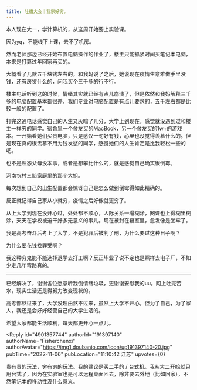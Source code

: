 ```yaml
---
title: 吐槽大会｜我家好穷。
---
```



<Forum groupName="真的需要这份文凭吗？" groupUrl="https://www.douban.com/group/fucking_diploma/" archivedAt="2025-05-16T14:56:33.566Z">
  <Post
    id="277963502"
    title="吐槽大会｜我家好穷。"
    url="https://www.douban.com/group/topic/277963502/?_spm_id=MTY5NTA5Nzgz"
    pubTime="2022-11-18"
    highlightUserId="191397140"
  >
本人现在大一，学计算机的，从这周开始要上实验课。

因为yq，不能线下上课，去不了机房。

然而老师那边已经开始布置电脑操作的作业了，楼主只能抓紧时间买笔记本电脑，本来是打算过年回家再买的。

大概看了几款五千块钱左右的，和我妈说了之后，她说现在疫情生意难做手里没钱，还有房贷什么的，问我买个三千多的行不行。

楼主电话听到这的时候，情绪其实就已经有点儿崩溃了，但是依然和我妈解释三千多的电脑配置基本都很差，我们专业对电脑配置是有点儿要求的，五千左右都是比较一般的配置了。

打完这通电话感觉自己的人生又灰暗了几分，大学上到现在，感觉就没遇到过和楼主一样穷的同学。宿舍里一个舍友买的MacBook，另一个舍友买的1w+的游戏本。一开始看她们买贵电脑，只是感叹一句好有钱，心里也没觉得羡慕什么的。但是现在真的很羡慕不用为钱发愁的同学，感觉她们的人生肯定是比我轻松一些的吧。

也不是埋怨父母没本事，或者是想攀比什么的，就是感觉自己确实很倒霉。

河南农村三胎家庭里的那个大姐。

每次想到自己的出生配置都会惊讶自己是怎么做到倒霉得如此精确的。

反正就记得自己家从小就穷，疫情之后好像就更穷了。

从上大学到现在没开心过，处处都不顺心，人际关系一塌糊涂，网课也上得糊里糊涂，天天在学校被迫干好多无意义的事儿。现在被封在寝室里，愈发像是坐牢了。

我是高考奋斗后考上了大学，不是犯罪后被判了刑，为什么要过这种日子啊？

为什么要花钱找罪受啊？

我这种穷鬼能不能选择退学去打工啊？反正毕业了说不定也是照样去电子厂，不如少走几年弯路真的。

------------------------------------------------------

已经解决了，谢谢各位愿意听我倒情绪垃圾，更谢谢安慰我的uu。网上吐完苦水，现实生活还是得努力改变现状的。

高考都熬过来了，大学没理由熬不过来，虽然上大学不开心，但为了自己，为了家人，我还是会好好经营自己的大学生活的。

希望大家都能生活顺利，每天都更开心一点儿。

<Reply
  id="4901357744"
  authorId="191397140"
  authorName="Fisherchenxi"
  authorAvatar="https://img1.doubanio.com/icon/up191397140-20.jpg"
  pubTime="2022-11-06"
  pubLocation="11:10:42 江苏"
  upvotes={0}
>
贵有贵的玩法，穷有穷的玩法。我的建议是买二手的 /
台式机。我从大二开始就只用台式了，因为在实验室也是可以远程桌面回去，除非要去外地（比如回家），不然笔记本的移动性没什么意义。
</Reply>
  </Post>
</Forum>
